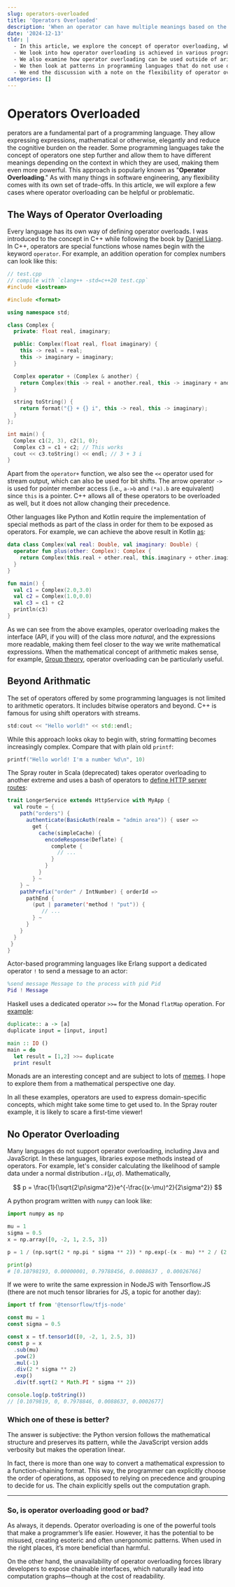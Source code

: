 ```yaml
---
slug: operators-overloaded
title: 'Operators Overloaded'
description: 'When an operator can have multiple meanings based on the context...'
date: '2024-12-13'
tldr: |
  - In this article, we explore the concept of operator overloading, where an operator can behave differently in different contexts.
  - We look into how operator overloading is achieved in various programming languages.
  - We also examine how operator overloading can be used outside of arithmetic operators and how it can sometimes lead to esoteric patterns.
  - We then look at patterns in programming languages that do not use operator overloading and see how a computation graph can emerge naturally with chainable APIs.
  - We end the discussion with a note on the flexibility of operator overloading and some unintended consequences of its use.
categories: []
---
```


# Operators Overloaded

perators are a fundamental part of a programming language. They allow expressing expressions, mathematical or otherwise, elegantly and reduce the cognitive burden on the reader. Some programming languages take the concept of operators one step further and allow them to have different meanings depending on the context in which they are used, making them even more powerful. This approach is popularly known as "**Operator Overloading**." As with many things in software engineering, any flexibility comes with its own set of trade-offs. In this article, we will explore a few cases where operator overloading can be helpful or problematic.

## The Ways of Operator Overloading

Every language has its own way of defining operator overloads. I was introduced to the concept in C++ while following the book by [Daniel Liang](https://www.amazon.in/C-Programming-Language-Y-Daniel-Liang/s?rh=n%3A14447041031%2Cp_27%3AY.+Daniel+Liang). In C++, operators are special functions whose names begin with the keyword `operator`. For example, an addition operation for complex numbers can look like this:

```cpp
// test.cpp
// compile with `clang++ -std=c++20 test.cpp`
#include <iostream>

#include <format>

using namespace std;

class Complex {
  private: float real, imaginary;

  public: Complex(float real, float imaginary) {
    this -> real = real;
    this -> imaginary = imaginary;
  }

  Complex operator + (Complex & another) {
    return Complex(this -> real + another.real, this -> imaginary + another.imaginary);
  }

  string toString() {
    return format("{} + {} i", this -> real, this -> imaginary);
  }
};

int main() {
  Complex c1(2, 3), c2(1, 0);
  Complex c3 = c1 + c2; // This works
  cout << c3.toString() << endl; // 3 + 3 i
}
```

Apart from the `operator+` function, we also see the `<<` operator used for stream output, which can also be used for bit shifts. The arrow operator `->` is used for pointer member access (i.e., `a->b` and `(*a).b` are equivalent) since `this` is a pointer. C++ allows all of these operators to be overloaded as well, but it does not allow changing their precedence.

Other languages like Python and Kotlin require the implementation of special methods as part of the class in order for them to be exposed as operators. For example, we can achieve the above result in Kotlin [as](https://pl.kotl.in/XkrlBsH0F):

```kotlin
data class Complex(val real: Double, val imaginary: Double) {
  operator fun plus(other: Complex): Complex {
    return Complex(this.real + other.real, this.imaginary + other.imaginary)
  }
}

fun main() {
  val c1 = Complex(2.0,3.0)
  val c2 = Complex(1.0,0.0)
  val c3 = c1 + c2
  println(c3)
}
```

As we can see from the above examples, operator overloading makes the interface (API, if you will) of the class more _natural_, and the expressions more readable, making them feel closer to the way we write mathematical expressions. When the mathematical concept of arithmetic makes sense, for example, [Group theory](<https://en.wikipedia.org/wiki/Group_(mathematics)>), operator overloading can be particularly useful.

## Beyond Arithmatic

The set of operators offered by some programming languages is not limited to arithmetic operators. It includes bitwise operators and beyond. C++ is famous for using shift operators with streams.

```cpp
std:cout << "Hello world!" << std::endl;
```

While this approach looks okay to begin with, string formatting becomes increasingly complex. Compare that with plain old `printf`:

```c
printf("Hello world! I'm a number %d\n", 10)
```

The Spray router in Scala (deprecated) takes operator overloading to another extreme and uses a bash of operators to [define HTTP server routes](https://spray.readthedocs.io/en/latest/documentation/spray-routing/):

```scala
trait LongerService extends HttpService with MyApp {
  val route = {
    path("orders") {
      authenticate(BasicAuth(realm = "admin area")) { user =>
        get {
          cache(simpleCache) {
            encodeResponse(Deflate) {
              complete {
                // ...
              }
            }
          }
        } ~
    } ~
    pathPrefix("order" / IntNumber) { orderId =>
      pathEnd {
        (put | parameter('method ! "put")) {
           // ...
        } ~
      }
    }
  }
 }
}
```

Actor-based programming languages like Erlang support a dedicated operator `!` to send a message to an actor:

```erlang
%send message Message to the process with pid Pid
Pid ! Message
```

Haskell uses a dedicated operator `>>=` for the Monad `flatMap` operation. For [example](https://play.haskell.org/saved/lvSs9d56):

```haskell
duplicate:: a -> [a]
duplicate input = [input, input]

main :: IO ()
main = do
  let result = [1,2] >>= duplicate
  print result
```

Monads are an interesting concept and are subject to lots of [memes](https://antousias.com/content/images/2020/11/44b0bd758f8ee5c81362923f0d5c8e017c9ddf623925e60c29a4c015b89fbb45.jpg). I hope to explore them from a mathematical perspective one day.

In all these examples, operators are used to express domain-specific concepts, which might take some time to get used to. In the Spray router example, it is likely to scare a first-time viewer!

## No Operator Overloading

Many languages do not support operator overloading, including Java and JavaScript. In these languages, libraries expose methods instead of operators. For example, let's consider calculating the likelihood of sample data under a normal distribution $\mathcal{N}(\mu, \sigma)$. Mathematically,

$$
p = \frac{1}{\sqrt{2\pi\sigma^2}}e^{-\frac{(x-\mu)^2}{2\sigma^2}}
$$

A python program written with `numpy` can look like:

```python
import numpy as np

mu = 1
sigma = 0.5
x = np.array([0, -2, 1, 2.5, 3])

p = 1 / (np.sqrt(2 * np.pi * sigma ** 2)) * np.exp(-(x - mu) ** 2 / (2 * sigma ** 2))

print(p)
# [0.10798193, 0.00000001, 0.79788456, 0.0088637 , 0.00026766]
```

If we were to write the same expression in NodeJS with Tensorflow.JS (there are not much tensor libraries for JS, a topic for another day):

```ts
import tf from '@tensorflow/tfjs-node'

const mu = 1
const sigma = 0.5

const x = tf.tensor1d([0, -2, 1, 2.5, 3])
const p = x
  .sub(mu)
  .pow(2)
  .mul(-1)
  .div(2 * sigma ** 2)
  .exp()
  .div(tf.sqrt(2 * Math.PI * sigma ** 2))

console.log(p.toString())
// [0.1079819, 0, 0.7978846, 0.0088637, 0.0002677]
```

### Which one of these is better?

The answer is subjective: the Python version follows the mathematical structure and preserves its pattern, while the JavaScript version adds verbosity but makes the operation linear.

In fact, there is more than one way to convert a mathematical expression to a function-chaining format. This way, the programmer can explicitly choose the order of operations, as opposed to relying on precedence and grouping to decide for us. The chain explicitly spells out the computation graph.

---

### So, is operator overloading good or bad?

As always, it depends. Operator overloading is one of the powerful tools that make a programmer’s life easier. However, it has the potential to be misused, creating esoteric and often unergonomic patterns. When used in the right places, it’s more beneficial than harmful.

On the other hand, the unavailability of operator overloading forces library developers to expose chainable interfaces, which naturally lead into computation graphs—though at the cost of readability.
